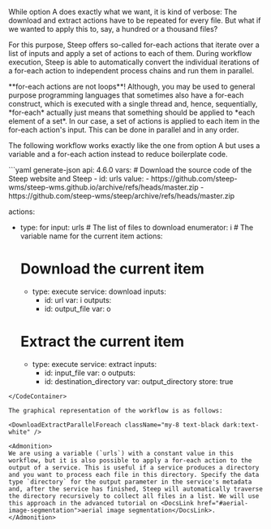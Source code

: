 
While option A does exactly what we want, it is kind of verbose: The download and extract actions have to be repeated for every file. But what if we wanted to apply this to, say, a hundred or a thousand files?

For this purpose, Steep offers so-called <DocsLink href="#for-each-actions">for-each actions</DocsLink> that iterate over a list of inputs and apply a set of actions to each of them. During workflow execution, Steep is able to automatically convert the individual iterations of a for-each action to independent process chains and run them in parallel.

<Admonition>
**for-each actions are not loops**! Although, you may be used to general purpose programming languages that sometimes also have a for-each construct, which is executed with a single thread and, hence, sequentially, *for-each* actually just means that something should be applied to *each element of a set*. In our case, a set of actions is applied to each item in the for-each action's input. This can be done in parallel and in any order.
</Admonition>

The following workflow works exactly like the one from option A but uses a variable and a for-each action instead to reduce boilerplate code.

<CodeContainer title="download-for-each.yaml">
```yaml generate-json
api: 4.6.0
vars:
  # Download the source code of the Steep website and Steep
  - id: urls
    value:
      - https://github.com/steep-wms/steep-wms.github.io/archive/refs/heads/master.zip
      - https://github.com/steep-wms/steep/archive/refs/heads/master.zip

actions:
  - type: for
    input: urls     # The list of files to download
    enumerator: i   # The variable name for the current item
    actions:
      # Download the current item
      - type: execute
        service: download
        inputs:
          - id: url
            var: i
        outputs:
          - id: output_file
            var: o

      # Extract the current item
      - type: execute
        service: extract
        inputs:
          - id: input_file
            var: o
        outputs:
          - id: destination_directory
            var: output_directory
            store: true
```
</CodeContainer>

The graphical representation of the workflow is as follows:

<DownloadExtractParallelForeach className="my-8 text-black dark:text-white" />

<Admonition>
We are using a variable (`urls`) with a constant value in this workflow, but it is also possible to apply a for-each action to the output of a service. This is useful if a service produces a directory and you want to process each file in this directory. Specify the data type `directory` for the output parameter in the service's metadata and, after the service has finished, Steep will automatically traverse the directory recursively to collect all files in a list. We will use this approach in the advanced tutorial on <DocsLink href="#aerial-image-segmentation">aerial image segmentation</DocsLink>.
</Admonition>
